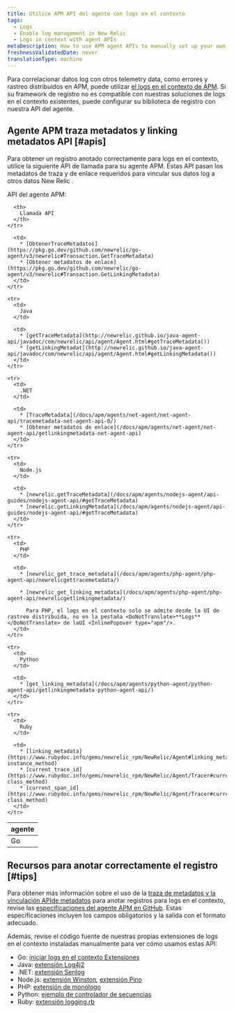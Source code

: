 ```yaml
---
title: Utilice APM API del agente con logs en el contexto
tags:
  - Logs
  - Enable log management in New Relic
  - Logs in context with agent APIs
metaDescription: How to use APM agent APIs to manually set up your own logs-in-context solution in New Relic.
freshnessValidatedDate: never
translationType: machine
---
```


Para correlacionar datos log con otros telemetry data, como errores y rastreo distribuidos en APM, puede utilizar [el logs en el contexto de APM](/docs/apm/new-relic-apm/getting-started/get-started-logs-context). Si su framework de registro no es compatible con nuestras soluciones de logs en el contexto existentes, puede configurar su biblioteca de registro con nuestra <InlinePopover type="apm"/>API del agente.

## Agente APM traza metadatos y linking metadatos API [#apis]

Para obtener un registro anotado correctamente para logs en el contexto, utilice la siguiente API de llamada para su agente APM. Estas API pasan los metadatos de traza y de enlace requeridos para vincular sus datos log a otros datos New Relic .

API del agente APM:

<table>
  <thead>
    <tr>
      <th style={{ width: "150px" }}>
        <InlinePopover type="apm"/>agente
      </th>

      <th>
        Llamada API
      </th>
    </tr>
  </thead>

  <tbody>
    <tr>
      <td>
        Go
      </td>

      <td>
        * [ObtenerTraceMetadatos](https://pkg.go.dev/github.com/newrelic/go-agent/v3/newrelic#Transaction.GetTraceMetadata)
        * [Obtener metadatos de enlace](https://pkg.go.dev/github.com/newrelic/go-agent/v3/newrelic#Transaction.GetLinkingMetadata)
      </td>
    </tr>

    <tr>
      <td>
        Java
      </td>

      <td>
        * [getTraceMetadata](http://newrelic.github.io/java-agent-api/javadoc/com/newrelic/api/agent/Agent.html#getTraceMetadata())
        * [getLinkingMetadat](http://newrelic.github.io/java-agent-api/javadoc/com/newrelic/api/agent/Agent.html#getLinkingMetadata())
      </td>
    </tr>

    <tr>
      <td>
        .NET
      </td>

      <td>
        * [TraceMetadata](/docs/apm/agents/net-agent/net-agent-api/tracemetadata-net-agent-api-0/)
        * [Obtener metadatos de enlace](/docs/apm/agents/net-agent/net-agent-api/getlinkingmetadata-net-agent-api)
      </td>
    </tr>

    <tr>
      <td>
        Node.js
      </td>

      <td>
        * [newrelic.getTraceMetadata](/docs/apm/agents/nodejs-agent/api-guides/nodejs-agent-api/#getTraceMetadata)
        * [newrelic.getLinkingMetadata](/docs/apm/agents/nodejs-agent/api-guides/nodejs-agent-api/#getTraceMetadata)
      </td>
    </tr>

    <tr>
      <td>
        PHP
      </td>

      <td>
        * [newrelic_get_trace_metadata](/docs/apm/agents/php-agent/php-agent-api/newrelicgettracemetadata/)

        * [newrelic_get_linking_metadata](/docs/apm/agents/php-agent/php-agent-api/newrelicgetlinkingmetadata/)

          Para PHP, el logs en el contexto solo se admite desde la UI de rastreo distribuida, no en la pestaña <DoNotTranslate>**Logs**</DoNotTranslate> de laUI <InlinePopover type="apm"/>.
      </td>
    </tr>

    <tr>
      <td>
        Python
      </td>

      <td>
        * [get_linking_metadata](/docs/apm/agents/python-agent/python-agent-api/getlinkingmetadata-python-agent-api/)
      </td>
    </tr>

    <tr>
      <td>
        Ruby
      </td>

      <td>
        * [linking_metadata](https://www.rubydoc.info/gems/newrelic_rpm/NewRelic/Agent#linking_metadata-instance_method)
        * [current_trace_id](https://www.rubydoc.info/gems/newrelic_rpm/NewRelic/Agent/Tracer#current_trace_id-class_method)
        * [current_span_id](https://www.rubydoc.info/gems/newrelic_rpm/NewRelic/Agent/Tracer#current_span_id-class_method)
      </td>
    </tr>
  </tbody>
</table>

<InstallFeedback/>

## Recursos para anotar correctamente el registro [#tips]

Para obtener más información sobre el uso de la [traza de metadatos y la vinculación APIde metadatos](#apis) para anotar registros para logs en el contexto, revise las [especificaciones del agente APM en GitHub](https://github.com/newrelic/newrelic-exporter-specs/tree/master/logging). Estas especificaciones incluyen los campos obligatorios y la salida con el formato adecuado.

Además, revise el código fuente de nuestras propias extensiones de logs en el contexto instaladas manualmente para ver cómo usamos estas API:

* Go: [iniciar logs en el contexto Extensiones](https://github.com/newrelic/go-agent/tree/master/v3/integrations/logcontext-v2)
* Java: [extensión Log4j2](https://github.com/newrelic/java-log-extensions/blob/master/log4j2/src/main/java/com/newrelic/logging/log4j2/NewRelicLayout.java)
* .NET: [extensión Serilog](https://github.com/newrelic/newrelic-logenricher-dotnet/tree/main/src/NewRelic.LogEnrichers.Serilog)
* Node.js: [extensión Winston](https://github.com/newrelic/newrelic-node-log-extensions/blob/main/packages/winston-log-enricher/lib/createFormatter.js), [extensión Pino](https://github.com/newrelic/newrelic-node-log-extensions/blob/main/packages/pino-log-enricher/lib/createFormatter.js)
* PHP: [extensión de monólogo](https://github.com/newrelic/newrelic-monolog-logenricher-php/blob/master/src/Formatter.php)
* Python: [ejemplo de controlador de secuencias](/docs/logs/logs-context/configure-logs-context-python/#python-formatter)
* Ruby: [extensión logging.rb](https://github.com/newrelic/newrelic-ruby-agent/blob/dev/lib/new_relic/agent/logging.rb)
